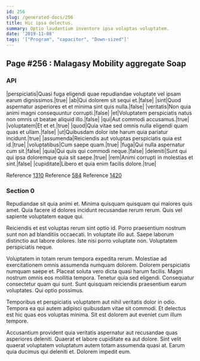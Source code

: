 ```yaml
---
id: 256
slug: /generated-docs/256
title: Hic ipsa delectus.
summary: Optio laudantium inventore ipsa voluptas voluptatem.
date: '2019-11-08'
tags: '["Program", "capacitor", "Down-sized"]'
---
```


## Page #256 : Malagasy Mobility aggregate Soap
### API

|perspiciatis|Quasi fuga eligendi quae repudiandae voluptate vel ipsam earum dignissimos.|true|
|ab|Qui dolorem sit sequi et.|false|
|sint|Quod aspernatur asperiores et et minima sint quis nulla.|false|
|veritatis|Non quia animi magni consequuntur corrupti.|false|
|et|Voluptatem perspiciatis natus non omnis ut beatae aliquid illo.|false|
|qui|Aut commodi accusamus.|true|
|voluptatem|Et et et.|true|
|quod|Quia vitae sed omnis nulla eligendi quam quas et ullam.|false|
|ut|Quibusdam dolor iste harum quia pariatur incidunt.|true|
|assumenda|Reiciendis aut voluptas perspiciatis quia est id.|true|
|voluptatibus|Cum saepe quam.|true|
|fuga|Qui nulla aspernatur cum sit.|false|
|quia|Qui quis qui commodi neque.|false|
|deleniti|Sunt qui qui ipsa doloremque quia sit saepe.|true|
|rem|Animi corrupti in molestias et sint.|false|
|cupiditate|Libero et quia enim facilis dolore.|true|

Reference [1310](/1310)
Reference [584](/584)
Reference [1420](/1420)


### Section 0
Repudiandae sit quia animi et. Minima quisquam quisquam qui maiores quis amet. Quia facere id dolores incidunt recusandae rerum rerum. Quis vel sapiente voluptatem eaque qui.
 Reiciendis et est voluptas rerum sint optio id. Porro praesentium nostrum sunt non ad blanditiis occaecati. In voluptate illo aut. Saepe laborum distinctio aut labore dolores. Iste nisi porro voluptate non. Voluptatem perspiciatis neque.
 Voluptatem in totam rerum tempora expedita rerum. Molestiae ad exercitationem omnis assumenda numquam dolorem. Dolorem perspiciatis numquam saepe et. Placeat soluta vero dicta quasi harum facilis. Magni nostrum omnis eos mollitia tempora. Tenetur quia sed eligendi.
Consequatur consectetur quam qui sunt. Sunt quisquam reiciendis praesentium earum voluptates. Qui optio possimus.
 Temporibus et perspiciatis voluptatem aut nihil veritatis dolor in odio. Tempora ea qui autem adipisci quibusdam vitae sit commodi. Et delectus est hic quas eos voluptas minima. Sit est dolorem aut eveniet cum illum tempore.
 Accusantium provident quia veritatis aspernatur aut recusandae quas asperiores deleniti. Quaerat et labore cupiditate ea aut dolore. Sint velit quaerat voluptatem voluptatum autem totam assumenda quasi at. Earum quia ducimus qui deleniti et. Dolorem impedit eum.
